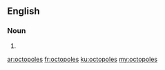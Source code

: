 ==English==

===Noun===
{{head|en|noun plural form}}

# {{plural of|octopole|lang=en}}

[[ar:octopoles]]
[[fr:octopoles]]
[[ku:octopoles]]
[[my:octopoles]]